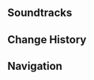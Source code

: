 {{Stub|description and images}}
{{Location Infobox
|image        = <gallery>
Game Venue.png|In-game
Point of Interest Game Venue Map Location.png|Map
</gallery>
|type         = Point of Interest
|type2        = Instance
|area         = Fontaine Research Institute of Kinetic Energy Engineering Region
|subregion    = 
|region       = Fontaine
|quest        = Buried Honor
}}
{{Location Intro|The '''game venue'''|description=<!--<p></p>-->}}
<!--
==Points of Interest==
{{Locations by Category Table|type=Points of Interest}}

==Quests==
{{Quests by Category List|{{subst:#titleparts:{{subst:PAGENAME}}}} Quests|heo=1}}
--><!--
==NPCs==
*
--><!--
==Interactables==
===Interactable Name===
{{Dialogue Start}}
:''':''' {{tx}}
{{Dialogue End}}
--><!--
==Descriptions==
{{Description|}}
-->
==Soundtracks==
{{Soundtracks by Category Table|type=location}}
<!--
==Lore==

==Gallery==
<gallery>

</gallery>

==Video Guides==
{{EVT
|video   = 
|caption = 
}}
-->
==Change History==
{{Change History|4.7}}

==Navigation==
{{PoI Navbox|Fontaine}}